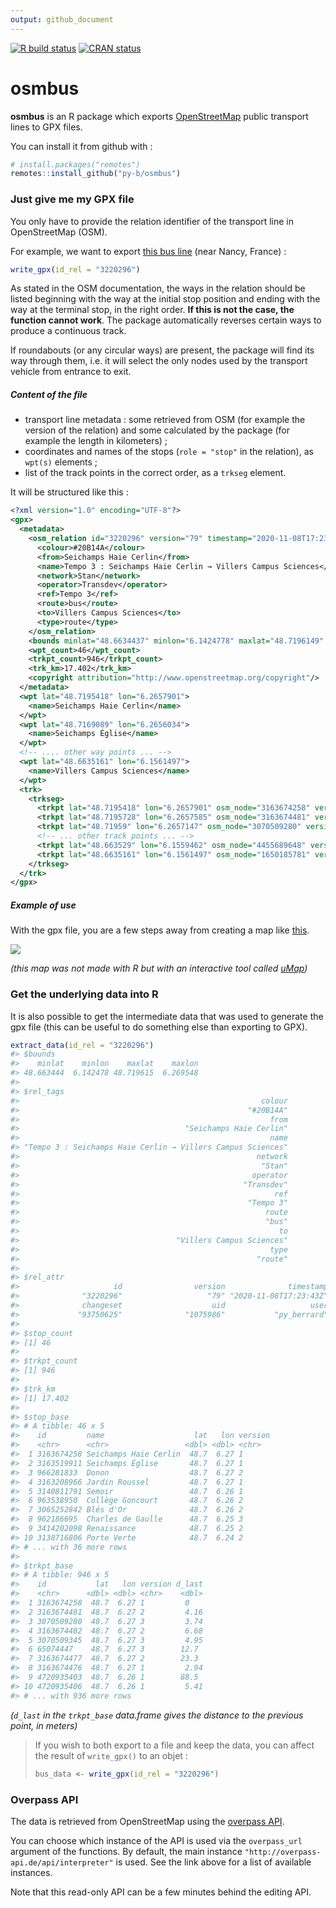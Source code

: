 ```yaml
---
output: github_document
---
```

<!-- README.md is generated from README.Rmd. Please edit that file -->

<!-- badges: start -->
[![R build status](https://github.com/py-b/osmbus/workflows/R-CMD-check/badge.svg)](https://github.com/py-b/osmbus/actions)
[![CRAN status](https://www.r-pkg.org/badges/version/osmbus)](https://cran.r-project.org/package=osmbus)
<!-- badges: end -->
  
# osmbus

**osmbus** is an R package which exports
[OpenStreetMap](https://www.openstreetmap.org) public transport lines to GPX
files.

You can install it from github with :

``` r
# install.packages("remotes")
remotes::install_github("py-b/osmbus")
```

### Just give me my GPX file

You only have to provide the relation identifier of the transport line in 
OpenStreetMap (OSM).

For example, we want to export [this bus line](https://www.openstreetmap.org/relation/3220296)
(near Nancy, France) :

```r
write_gpx(id_rel = "3220296")
```

As stated in the OSM documentation, the ways in the relation should be listed
beginning with the way at the initial stop position and ending with the way at
the terminal stop, in the right order. **If this is not the case, the function
cannot work**. The package automatically reverses certain ways to produce a
continuous track.

If roundabouts (or any circular ways) are present, the package will find its
way through them, i.e. it will select the only nodes used by the transport 
vehicle from entrance to exit.

##### Content of the file

- transport line metadata : some retrieved from OSM (for example the
  version of the relation) and some calculated by the package (for example the
  length in kilometers) ;
- coordinates and names of the stops (`role = "stop"` in the relation), as
  `wpt(s)` elements ;
- list of the track points in the correct order, as a `trkseg` element.

It will be structured like this :

```xml
<?xml version="1.0" encoding="UTF-8"?>
<gpx>
  <metadata>
    <osm_relation id="3220296" version="79" timestamp="2020-11-08T17:23:43Z">
      <colour>#20B14A</colour>
      <from>Seichamps Haie Cerlin</from>
      <name>Tempo 3 : Seichamps Haie Cerlin → Villers Campus Sciences</name>
      <network>Stan</network>
      <operator>Transdev</operator>
      <ref>Tempo 3</ref>
      <route>bus</route>
      <to>Villers Campus Sciences</to>
      <type>route</type>
    </osm_relation>
    <bounds minlat="48.6634437" minlon="6.1424778" maxlat="48.7196149" maxlon="6.2695481"/>
    <wpt_count>46</wpt_count>
    <trkpt_count>946</trkpt_count>
    <trk_km>17.402</trk_km>
    <copyright attribution="http://www.openstreetmap.org/copyright"/>
  </metadata>
  <wpt lat="48.7195418" lon="6.2657901">
    <name>Seichamps Haie Cerlin</name>
  </wpt>
  <wpt lat="48.7169089" lon="6.2656034">
    <name>Seichamps Église</name>
  </wpt>
  <!-- .... other way points ... -->
  <wpt lat="48.6635161" lon="6.1561497">
    <name>Villers Campus Sciences</name>
  </wpt>
  <trk>
    <trkseg>
      <trkpt lat="48.7195418" lon="6.2657901" osm_node="3163674258" version="1"/>
      <trkpt lat="48.7195728" lon="6.2657585" osm_node="3163674481" version="2"/>
      <trkpt lat="48.71959" lon="6.2657147" osm_node="3070509280" version="3"/>
      <!-- ... other track points ... -->
      <trkpt lat="48.663529" lon="6.1559462" osm_node="4455689648" version="1"/>
      <trkpt lat="48.6635161" lon="6.1561497" osm_node="1650185781" version="6"/>
    </trkseg>
  </trk>
</gpx>
```

##### Example of use

With the gpx file, you are a few steps away from creating a map like
[this](http://u.osmfr.org/m/218270).

<a href="http://u.osmfr.org/m/218270/">![](example_of_use.jpg)</a>

_(this map was not made with R but with an interactive tool called
[uMap](http://umap.openstreetmap.fr))_

### Get the underlying data into R

It is also possible to get the intermediate data that was used to generate the
gpx file (this can be useful to do something else than exporting to GPX).

``` r
extract_data(id_rel = "3220296")
#> $bounds
#>    minlat    minlon    maxlat    maxlon 
#> 48.663444  6.142478 48.719615  6.269548 
#> 
#> $rel_tags
#>                                                      colour 
#>                                                   "#20B14A" 
#>                                                        from 
#>                                     "Seichamps Haie Cerlin" 
#>                                                        name 
#> "Tempo 3 : Seichamps Haie Cerlin → Villers Campus Sciences" 
#>                                                     network 
#>                                                      "Stan" 
#>                                                    operator 
#>                                                  "Transdev" 
#>                                                         ref 
#>                                                   "Tempo 3" 
#>                                                       route 
#>                                                       "bus" 
#>                                                          to 
#>                                   "Villers Campus Sciences" 
#>                                                        type 
#>                                                     "route" 
#> 
#> $rel_attr
#>                     id                version              timestamp 
#>              "3220296"                   "79" "2020-11-08T17:23:43Z" 
#>              changeset                    uid                   user 
#>             "93750625"              "1075986"           "py_berrard" 
#> 
#> $stop_count
#> [1] 46
#> 
#> $trkpt_count
#> [1] 946
#> 
#> $trk_km
#> [1] 17.402
#> 
#> $stop_base
#> # A tibble: 46 x 5
#>    id         name                    lat   lon version
#>    <chr>      <chr>                 <dbl> <dbl> <chr>  
#>  1 3163674258 Seichamps Haie Cerlin  48.7  6.27 1      
#>  2 3163519911 Seichamps Église       48.7  6.27 1      
#>  3 966281833  Donon                  48.7  6.27 2      
#>  4 3163208966 Jardin Roussel         48.7  6.27 1      
#>  5 3140811791 Semoir                 48.7  6.26 1      
#>  6 963538950  Collège Goncourt       48.7  6.26 2      
#>  7 3065252842 Blés d'Or              48.7  6.26 2      
#>  8 962186695  Charles de Gaulle      48.7  6.25 3      
#>  9 3414202098 Renaissance            48.7  6.25 2      
#> 10 3138716806 Porte Verte            48.7  6.24 2      
#> # ... with 36 more rows
#> 
#> $trkpt_base
#> # A tibble: 946 x 5
#>    id           lat   lon version d_last
#>    <chr>      <dbl> <dbl> <chr>    <dbl>
#>  1 3163674258  48.7  6.27 1         0   
#>  2 3163674481  48.7  6.27 2         4.16
#>  3 3070509280  48.7  6.27 3         3.74
#>  4 3163674482  48.7  6.27 2         6.68
#>  5 3070509345  48.7  6.27 3         4.95
#>  6 65074447    48.7  6.27 3        12.7 
#>  7 3163674477  48.7  6.27 2        23.3 
#>  8 3163674476  48.7  6.27 1         2.94
#>  9 4720935403  48.7  6.26 1        88.5 
#> 10 4720935406  48.7  6.26 1         5.41
#> # ... with 936 more rows
```

_(`d_last` in the `trkpt_base` data.frame gives the distance to the previous
point, in meters)_

> If you wish to both export to a file and keep the data, you can affect the
> result of `write_gpx()` to an objet :
> ```r
> bus_data <- write_gpx(id_rel = "3220296")
> ```

### Overpass API

The data is retrieved from OpenStreetMap using the
[overpass API](https://wiki.openstreetmap.org/wiki/Overpass_API).

You can choose which instance of the API is used via the `overpass_url` argument
of the functions. By default, the main instance `"http://overpass-api.de/api/interpreter"`
is used. See the link above for a list of available instances.

Note that this read-only API can be a few minutes behind the editing API.
